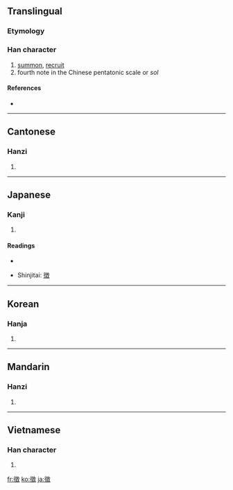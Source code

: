 {{also|徴|征}}
==Translingual==

===Etymology===
{{Han compound|微|壬|ls=ic}}

===Han character===
{{Han char|rn=60|rad=彳|as=12|sn=15|four=2824<sub>0</sub>|canj=竹人山土大 (HOUGK)}}

# [[summon]], [[recruit]]
# fourth note in the Chinese pentatonic scale or ''sol''

====References====
* {{Han ref|kx=0370.410|dkj=10239|dj=0697.270|hdz=20842.070|uh=5FB5|ud=24501|bh=BC78|bd=48248}}

----

==Cantonese==

===Hanzi===
{{yue-hanzi|jyut=|y=ji2, jing1}}

# {{defn|Cantonese|sort=彳12}}

----

==Japanese==

===Kanji===
{{ja-kanji|grade=|rs=彳12}}

# {{defn|Japanese}}

====Readings====
* {{ja-readings|on=[[ちょう]] (chō), [[ち]] (chi)|kun=[[しるし]] (shirushi), [[めす]] (mesu)}}

* Shinjitai: [[徴]]

----

==Korean==

===Hanja===
{{ko-hanja|hangeul=[[징]], [[치]]|eumhun=|rv=jing, chi|mr=ching, ch'i|y=cing, chi}}

# {{defn|Korean|sort=彳12}}

----

==Mandarin==

===Hanzi===
{{cmn-hanzi|sim=征|pin=[[zhēng]] ([[zheng1]])|wg=cheng<sup>1</sup>}}

# {{defn|Mandarin|sort=彳12}}

----

==Vietnamese==

===Han character===
{{vi-hantu|[[trưng]], [[chưng]], [[chuỷ]], [[rưng]], [[trâng]]|rs=彳12}}

# {{defn|Vietnamese|sort=彳12}}

[[fr:徵]]
[[ko:徵]]
[[ja:徵]]